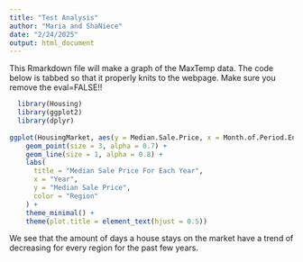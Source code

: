 ---
title: "Test Analysis"
author: "Maria and ShaNiece"
date: "2/24/2025"
output: html_document
---

This Rmarkdown file will make a graph of the MaxTemp data. The code below is 
tabbed so that it properly knits to the webpage. Make sure you remove the eval=FALSE!!

```{r}
  library(Housing)
  library(ggplot2)
  library(dplyr)
  
ggplot(HousingMarket, aes(y = Median.Sale.Price, x = Month.of.Period.End, color = Region, group = Region)) +
    geom_point(size = 3, alpha = 0.7) +
    geom_line(size = 1, alpha = 0.8) +
    labs(
      title = "Median Sale Price For Each Year",
      x = "Year",
      y = "Median Sale Price",
      color = "Region"
    ) +
    theme_minimal() +
    theme(plot.title = element_text(hjust = 0.5)) 


```
  
We see that the amount of days a house stays on the market have a trend of decreasing for every region for the past few years.
